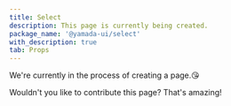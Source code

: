 ```yaml
---
title: Select
description: This page is currently being created.
package_name: '@yamada-ui/select'
with_description: true
tab: Props
---
```


We're currently in the process of creating a page.😘

Wouldn't you like to contribute this page? That's amazing!
